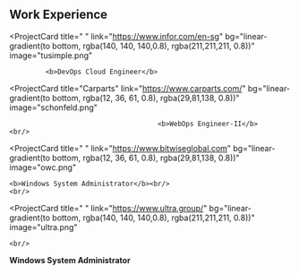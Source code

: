 ## Work Experience

<ProjectCard
  title=" "
  link="https://www.infor.com/en-sg"
  bg="linear-gradient(to bottom, rgba(140, 140, 140,0.8), rgba(211,211,211, 0.8))"
  image="tusimple.png"
>
             <b>DevOps Cloud Engineer</b>
</ProjectCard>

<ProjectCard
  title="Carparts"
  link="https://www.carparts.com/"
  bg="linear-gradient(to bottom, rgba(12, 36, 61, 0.8), rgba(29,81,138, 0.8))"
  image="schonfeld.png"

                                         <b>WebOps Engineer-II</b>
    <br/>
</ProjectCard>

<ProjectCard
  title=" "
  link="https://www.bitwiseglobal.com"
  bg="linear-gradient(to bottom, rgba(12, 36, 61, 0.8), rgba(29,81,138, 0.8))"
  image="owc.png"
>
    <b>Windows System Administrator</b><br/>
    <br/>
</ProjectCard>

<ProjectCard
  title=" "
  link="https://www.ultra.group/"
  bg="linear-gradient(to bottom, rgba(140, 140, 140,0.8), rgba(211,211,211, 0.8))"
  image="ultra.png"
>
    <br/>
<b>Windows System Administrator</b><br/>
    <br/>
</ProjectCard>
